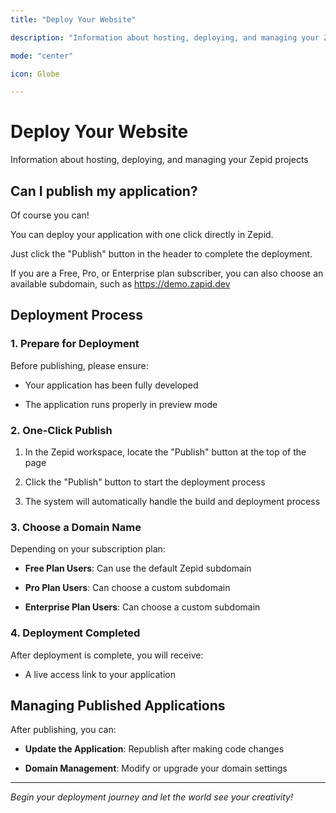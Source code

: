 ```yaml
---
title: "Deploy Your Website"

description: "Information about hosting, deploying, and managing your Zepid projects"

mode: "center"

icon: Globe

---
```


# Deploy Your Website

Information about hosting, deploying, and managing your Zepid projects

## Can I publish my application?

Of course you can!

You can deploy your application with one click directly in Zepid.

Just click the "Publish" button in the header to complete the deployment.

If you are a Free, Pro, or Enterprise plan subscriber, you can also choose an available subdomain, such as https://demo.zapid.dev

## Deployment Process

### 1. Prepare for Deployment

Before publishing, please ensure:

- Your application has been fully developed

- The application runs properly in preview mode

### 2. One-Click Publish

1. In the Zepid workspace, locate the "Publish" button at the top of the page

2. Click the "Publish" button to start the deployment process

3. The system will automatically handle the build and deployment process

### 3. Choose a Domain Name

Depending on your subscription plan:

- **Free Plan Users**: Can use the default Zepid subdomain

- **Pro Plan Users**: Can choose a custom subdomain

- **Enterprise Plan Users**: Can choose a custom subdomain

### 4. Deployment Completed

After deployment is complete, you will receive:

- A live access link to your application

## Managing Published Applications

After publishing, you can:

- **Update the Application**: Republish after making code changes

- **Domain Management**: Modify or upgrade your domain settings

---

*Begin your deployment journey and let the world see your creativity!*